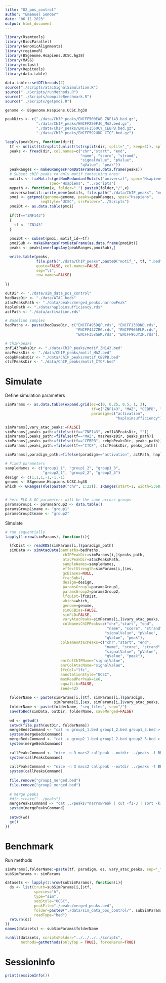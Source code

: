 ```yaml
---
title: "02_pos_control"
author: "Emanuel Sonder"
date: "06 11 2023"
output: html_document
---
```


```r
library(Rsamtools)
library(BiocParallel)
library(GenomicAlignments)
library(regioneR)
library(BSgenome.Hsapiens.UCSC.hg38)
library(MASS)
library(mclust)
library(Repitools)
library(data.table)

data.table::setDTthreads(2)
source("./scripts/atacSignalSimulation.R")
source("../Scripts/runMethods.R")
source("../Scripts/compileBenchmark.R")
source("../Scripts/getpmoi.R")
```

```r
genome <- BSgenome.Hsapiens.UCSC.hg38
```

```r
peakDirs <- c("./data/ChIP_peaks/ENCFF500EWB_ZNF143.bed.gz", 
              "./data/ChIP_peaks/ENCFF250FJC_MAZ.bed.gz",
              "./data/ChIP_peaks/ENCFF156OCY_CEBPB.bed.gz",
              "./data/ChIP_peaks/ENCFF592UDD_CTCF.bed.gz")

lapply(peakDirs, function(dir){
  tf <- unlist(tstrsplit(unlist(tstrsplit(dir, split="_", keep=3)), split=".", fixed=TRUE, keep=1))
  peaks <- fread(dir, col.names=c("chr","start", "end",
                                  "name", "score", "strand",
                                  "signalValue", "pValue",
                                  "qValue", "peak"))
  peakRanges <- makeGRangesFromDataFrame(as.data.frame(peaks))
  # Subset chIP peaks to only motif containing ones: 
  motifs <- fixMotifs(getNonRedundantMotifs("universal", spec="Hsapiens"), 
                    spec="Hsapiens", "../Scripts")
  mypath <- function(x, folder=".") paste0(folder,"/",x)
  universalmotif::write_meme(motifs, file.path("./data/ChIP_peaks", "motifs.meme"), overwrite=TRUE)
  pmoi <- getpmoi(genome=genome, peaks=peakRanges, spec="Hsapiens",
                seqStyle="UCSC", srcFolder="../Scripts")
  pmoiDt <- as.data.table(pmoi)
  
  if(tf=="ZNF143")
  {
    tf <- "ZN143"
  }
  
  pmoiDt <- subset(pmoi, motif_id==tf)
  pmoiSub <- makeGRangesFromDataFrame(as.data.frame(pmoiDt))
  peaks <- peaks[overlapsAny(peakRanges,pmoiSub),]

  write.table(peaks,
              file.path("./data/ChIP_peaks",paste0("motif_", tf, ".bed")),
              quote=FALSE, col.names=FALSE,
              sep="\t",
              row.names=FALSE)
  
})
```

```r
outDir <- "./data/sim_data_pos_control"
bedBaseDir <- "./data/ATAC_beds"
atacPeaksPath <- "./data/peaks/merged_peaks.narrowPeak"
haploPath <- "./data/haploinsufficiency.rds"
actPath <- "./data/activation.rds"

# Baseline samples 
bedPaths <- paste(bedBaseDir, c("ENCFF495DQP.rds", "ENCFF130DND.rds", 
                                "ENCFF447ZRG.rds", "ENCFF966ELR.rds",
                                "ENCFF358GWK.rds", "ENCFF963YZH.rds"), sep="/")

# ChIP-peaks
znf143PeaksDir <- "./data/ChIP_peaks/motif_ZN143.bed"
mazPeaksDir <- "./data/ChIP_peaks/motif_MAZ.bed"
cebpbPeaksDir <- "./data/ChIP_peaks/motif_CEBPB.bed"
ctcfPeaksDir <- "./data/ChIP_peaks/motif_CTCF.bed"
```

# Simulate 

Define simulation parameters
```r
simParams <- as.data.table(expand.grid(es=c(0, 0.25, 0.5, 1, 3),
                                       tf=c("ZNF143", "MAZ", "CEBPB", "CTCF"),
                                       paradigm=c("activation", 
                                                  "haploinsufficiency")))

simParams[,vary_atac_peaks:=FALSE]
simParams[,peaks_path:=fifelse(tf=="ZNF143", znf143PeaksDir, "")]
simParams[,peaks_path:=fifelse(tf=="MAZ", mazPeaksDir, peaks_path)]
simParams[,peaks_path:=fifelse(tf=="CEBPB", cebpbPeaksDir, peaks_path)]
simParams[,peaks_path:=fifelse(tf=="CTCF", ctcfPeaksDir, peaks_path)]

simParams[,paradigm_path:=fifelse(paradigm=="activation", actPath, haploPath)]

# Fixed parameters
sampleNames <- c("group1_1", "group1_2", "group1_3",
                 "group2_1", "group2_2", "group2_3")
design <- c(1,1,1,-1,-1,-1)
genome <- BSgenome.Hsapiens.UCSC.hg38
which <- GRanges(Rle(paste0("chr", 1:22)), IRanges(start=1, width=536870912))


# here FLD & GC parameters will be the same across groups 
paramsGroup1 <- paramsGroup2 <- data.table()
paramsGroup1$name <- "group1"
paramsGroup2$name <- "group2"
```

Simulate
```r
# run sequentially 
lapply(1:nrow(simParams), function(i){

  lfcDist <- readRDS(simParams[i,]$paradigm_path)
  simData <- simAtacData(bamPaths=bedPaths,
                          chIPPeakDir=simParams[i,]$peaks_path,
                          atacPeakDir=atacPeaksPath,
                          sampleNames=sampleNames,
                          effectStrength=simParams[i,]$es,
                          gcBiases=NULL,
                          fracSub=1,
                          design=design,
                          paramsGroup1=paramsGroup1,
                          paramsGroup2=paramsGroup2,
                          lfcDist=lfcDist,
                          which=which,
                          genome=genome,
                          simGCBias=FALSE,
                          simFLD=FALSE,
                          varyAtacPeaks=simParams[i,]$vary_atac_peaks,
                          colNamesChIPPeaks=c("chr","start", "end",
                                              "name", "score", "strand",
                                             "signalValue", "pValue",
                                             "qValue", "peak"),
                         colNamesAtacPeaks=c("chr","start", "end",
                                             "name", "score", "strand",
                                             "signalValue", "pValue",
                                             "qValue", "peak"),
                         enrColChIPName="signalValue",
                         enrColAtacName="signalValue",
                         lfcCol="lfc",
                         annotationStyle="UCSC",
                         maxReadPerPeak=1e6,
                         equalLib=FALSE,
                         seed=42)
  
  folderName <- paste(simParams[i,]$tf, simParams[i,]$paradigm, 
                      simParams[i,]$es, simParams[i,]$vary_atac_peaks, sep="_")
  folderName <- paste(folderName, "seq_files", sep="/")
  saveToBed(simData, outDir, folderName, saveMerged=FALSE)
  
  wd <- getwd()
  setwd(file.path(outDir, folderName))
  mergeBedsCommand <- "cat -u group1_1.bed group1_2.bed group1_3.bed > group1_merged.bed"
  system(mergeBedsCommand)
  mergeBedsCommand <- "cat -u group2_1.bed group2_2.bed group2_3.bed > group2_merged.bed"
  system(mergeBedsCommand)
  
  callPeaksCommand <- "nice -n 3 macs2 callpeak --outdir ../peaks -f BEDPE -n group1 -t group1_merged.bed"
  system(callPeaksCommand)
  
  callPeaksCommand <- "nice -n 3 macs2 callpeak --outdir ../peaks -f BEDPE -n group2 -t group2_merged.bed"
  system(callPeaksCommand)
  
  file.remove("group1_merged.bed")
  file.remove("group2_merged.bed")
  
  # merge peaks 
  #dir.create("../peaks")
  mergePeaksCommand <- "cat ../peaks/*narrowPeak | cut -f1-3 | sort -k1,1 -k2,2n | bedtools merge -i - > ../peaks/merged_peaks.bed"
  system(mergePeaksCommand)
  
  setwd(wd)
  gc()
})
```

# Benchmark 

Run methods
```r
simParams[,folderName:=paste(tf, paradigm, es, vary_atac_peaks, sep="_")]
subSimParams <- simParams

datasets <- lapply(1:nrow(subSimParams), function(i){
  ds <- list(truth=subSimParams[i,]$tf,
             species="h", 
             type="sim",
             seqStyle="UCSC",
             peakFile="./peaks/merged_peaks.bed",
             folder=paste0("./data/sim_data_pos_control/", subSimParams[i,]$folderName),
             readType="bed")
  return(ds)
})
names(datasets) <- subSimParams$folderName

runAll(datasets, scriptsFolder="../../../../Scripts", 
       methods=getMethods(onlyTop = TRUE), forceRerun=TRUE)
```

# Sessioninfo 

```r
print(sessionInfo())
```


